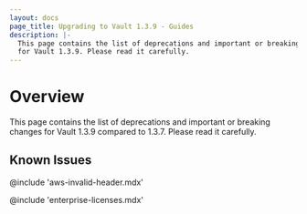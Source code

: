```yaml
---
layout: docs
page_title: Upgrading to Vault 1.3.9 - Guides
description: |-
  This page contains the list of deprecations and important or breaking changes
  for Vault 1.3.9. Please read it carefully.
---
```


# Overview

This page contains the list of deprecations and important or breaking changes
for Vault 1.3.9 compared to 1.3.7. Please read it carefully.

## Known Issues

@include 'aws-invalid-header.mdx'

@include 'enterprise-licenses.mdx'

